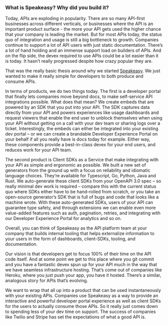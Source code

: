 ### What is Speakeasy? Why did you build it?

Today, APIs are exploding in popularity. There are so many API-first businesses
across different verticals, or businesses where the API is an important product
surface - the more your API gets used the higher chance that your company is
leading the market. But for most APIs today, the status quo of integration and
usage is still a big bottleneck to growth. Companies continue to support a lot
of API users with just static documentation. There’s a lot of hand holding and
an immense support load on builders of APIs. And on the flip side, the devex
required to use APIs could be a lot easier than it is today. It hasn’t really
progressed despite how crazy popular they are.

That was the really basic thesis around why we started
[Speakeasy](https://www.speakeasyapi.dev/). We just wanted to make it really
simple for developers to both produce and consume APIs.

In terms of products, we do two things today. The first is a developer portal
that finally lets companies move beyond docs, to make self-service API
integrations possible. What does that mean? We create embeds that are powered by
an SDK that you put into your API. The SDK captures data directly from your API
and powers experiences like usage dashboards and request viewers that enable the
end user to unblock themselves when using your API without getting on a call
with your dev team or sharing logs over a ticket. Interestingly, the embeds can
either be integrated into your existing dev portal – or we can create a
brandable Developer Experience Portal on your behalf if all you really have is
docs today for example. Either way, these components provide a best-in-class
devex for your end users, and reduces work for your API team.

The second product is Client SDKs as a Service that make integrating with your
API as simple and ergonomic as possible. We built a new set of generators from
the ground up with a focus on reliability and idiomatic language choices.
They’re available for Typescript, Go, Python, Java and Rust. We auto-generate
these client SDKs from your OpenAPI 3.0 spec – so really minimal dev work is
required – compare this with the current status quo where SDKs either have to be
hand-rolled from scratch, or you take an open-source generator’s SDK that is
full of bugs and code that looks like a machine wrote. With these auto-generated
SDKs, users of your API can guarantee type safety, and through extensions we can
enable even more value-added features such as auth, pagination, retries, and
integrating with our Developer Experience Portal for analytics and so on.

Overall, you can think of Speakeasy as the API platform team at your company
that builds internal tooling that helps externalize information to your users in
the form of dashboards, client-SDKs, tooling, and documentation.

Our vision is that developers get to focus 100% of their time on the API code
itself. And at some point we get to this place where you git commit and you have
a fantastic devex spun up for your API much in the way that we have seamless
infrastructure hosting. That’s come out of companies like Heroku, where you just
push your app, you have it hosted. There’s a similar, analogous story for APIs
that’s evolving.

We want to wrap that all up into a product that can be used instantaneously with
your existing APIs. Companies use Speakeasy as a way to provide an interactive
and powerful developer portal experience as well as client SDKs for the users to
actually consume those APIs. So it really just comes down to spending less of
your dev time on support. The success of companies like Twilio and Stripe has
set the expectations of what a good API is.

